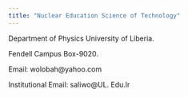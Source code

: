 ---
title: "Nuclear Education Science of Technology"
---

Department of Physics University of Liberia.

Fendell Campus Box-9020.

Email: wolobah\@yahoo.com

Institutional Email: saliwo\@UL. Edu.lr
